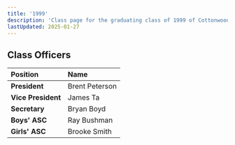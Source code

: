 ```yaml
---
title: '1999'
description: 'Class page for the graduating class of 1999 of Cottonwood High School.'
lastUpdated: 2025-01-27
---
```


## Class Officers

| Position           | Name           |
| :----------------- | :------------- |
| **President**      | Brent Peterson |
| **Vice President** | James Ta       |
| **Secretary**      | Bryan Boyd     |
| **Boys' ASC**       | Ray Bushman    |
| **Girls' ASC**      | Brooke Smith   |
